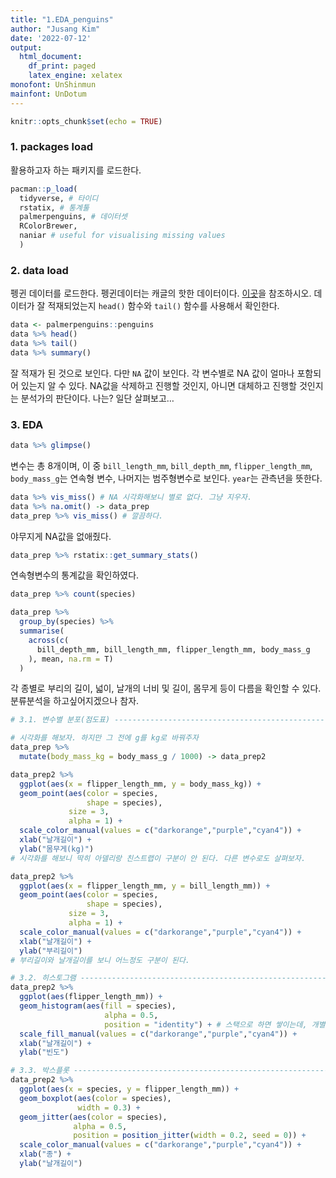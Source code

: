 ```yaml
---
title: "1.EDA_penguins"
author: "Jusang Kim"
date: '2022-07-12'
output:
  html_document:
    df_print: paged
    latex_engine: xelatex
monofont: UnShinmun
mainfont: UnDotum
---
```


```r
knitr::opts_chunk$set(echo = TRUE)
```

### 1. packages load
활용하고자 하는 패키지를 로드한다.

```r
pacman::p_load(
  tidyverse, # 타이디
  rstatix, # 통계툴
  palmerpenguins, # 데이터셋
  RColorBrewer, 
  naniar # useful for visualising missing values
  )
```

### 2. data load
펭귄 데이터를 로드한다. 펭귄데이터는 캐글의 핫한 데이터이다. [이곳](https://allisonhorst.github.io/palmerpenguins/)을 참조하시오. 데이터가 잘 적재되었는지 `head()` 함수와 `tail()` 함수를 사용해서 확인한다.

```r
data <- palmerpenguins::penguins
data %>% head()
data %>% tail()
data %>% summary()
```
잘 적재가 된 것으로 보인다. 다만 `NA` 값이 보인다. 각 변수별로 NA 값이 얼마나 포함되어 있는지 알 수 있다. NA값을 삭제하고 진행할 것인지, 아니면 대체하고 진행할 것인지는 분석가의 판단이다. 나는? 일단 살펴보고...

### 3. EDA
```r
data %>% glimpse()
```
   
변수는 총 8개이며, 이 중 `bill_length_mm`, `bill_depth_mm`, `flipper_length_mm`, `body_mass_g`는 연속형 변수, 나머지는 범주형변수로 보인다. `year`는 관측년을 뜻한다.
   
```r
data %>% vis_miss() # NA 시각화해보니 별로 없다. 그냥 지우자.
data %>% na.omit() -> data_prep
data_prep %>% vis_miss() # 깔끔하다.
```
   
야무지게 NA값을 없애줬다.
   
```r
data_prep %>% rstatix::get_summary_stats()
```
   
연속형변수의 통계값을 확인하였다. 
   
```r
data_prep %>% count(species)
```
```r
data_prep %>% 
  group_by(species) %>% 
  summarise(
    across(c(
      bill_depth_mm, bill_length_mm, flipper_length_mm, body_mass_g
    ), mean, na.rm = T)
  )
```

   
   
각 종별로 부리의 길이, 넓이, 날개의 너비 및 길이, 몸무게 등이 다름을 확인할 수 있다. 분류분석을 하고싶어지겠으나 참자.
   
```r
# 3.1. 변수별 분포(점도표) -------------------------------------------------------------

# 시각화를 해보자. 하지만 그 전에 g를 kg로 바꿔주자
data_prep %>% 
  mutate(body_mass_kg = body_mass_g / 1000) -> data_prep2

data_prep2 %>% 
  ggplot(aes(x = flipper_length_mm, y = body_mass_kg)) +
  geom_point(aes(color = species,
                 shape = species),
             size = 3,
             alpha = 1) +
  scale_color_manual(values = c("darkorange","purple","cyan4")) +
  xlab("날개길이") +
  ylab("몸무게(kg)")
# 시각화를 해보니 딱히 아델리랑 친스트랩이 구분이 안 된다. 다른 변수로도 살펴보자.

data_prep2 %>% 
  ggplot(aes(x = flipper_length_mm, y = bill_length_mm)) +
  geom_point(aes(color = species,
                 shape = species),
             size = 3,
             alpha = 1) +
  scale_color_manual(values = c("darkorange","purple","cyan4")) +
  xlab("날개길이") +
  ylab("부리길이")
# 부리길이와 날개길이를 보니 어느정도 구분이 된다.
```

```r
# 3.2. 히스토그램 --------------------------------------------------------------
data_prep2 %>% 
  ggplot(aes(flipper_length_mm)) +
  geom_histogram(aes(fill = species),
                     alpha = 0.5,
                     position = "identity") + # 스택으로 하면 쌓이는데, 개별값으로 하면 안 쌓인다.
  scale_fill_manual(values = c("darkorange","purple","cyan4")) +
  xlab("날개길이") +
  ylab("빈도")
```

```r
# 3.3. 박스플롯 ---------------------------------------------------------------
data_prep2 %>% 
  ggplot(aes(x = species, y = flipper_length_mm)) +
  geom_boxplot(aes(color = species),
               width = 0.3) +
  geom_jitter(aes(color = species),
              alpha = 0.5,
              position = position_jitter(width = 0.2, seed = 0)) +
  scale_color_manual(values = c("darkorange","purple","cyan4")) +
  xlab("종") +
  ylab("날개길이")
```
